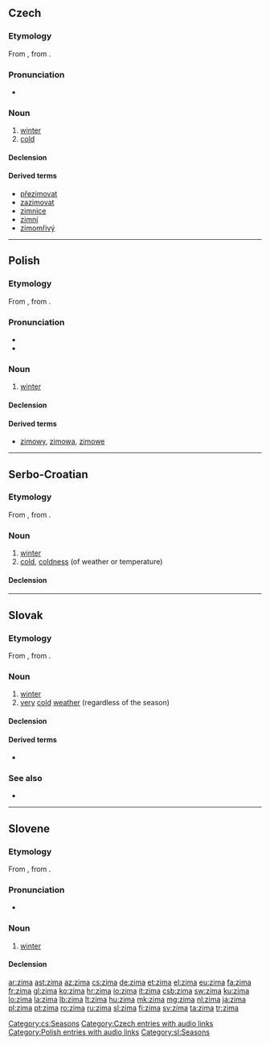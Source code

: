 ==Czech==

===Etymology===
From {{etyl|sla-pro|cs}} {{recons|zima|lang=sla-pro}}, from {{etyl|ine-pro|cs}} {{recons|ǵʰeymeh₂|lang=ine-pro}}.

===Pronunciation===
* {{audio|Cs-zima.ogg|audio}}

===Noun===
{{cs-noun|g=f}}

# [[winter]]
# [[cold]]

====Declension====
{{cs-decl-noun|zima|zimy|zimě|zimu|zimo|zimě|zimou|zimy|zim|zimám|zimy|zimy|zimách|zimami}}

====Derived terms====
* [[přezimovat]]
* [[zazimovat]]
* [[zimnice]] {{f}}
* [[zimní]]
* [[zimomřivý]] {{m}}

[[Category:cs:Seasons]]
[[Category:Czech entries with audio links]]

----

==Polish==

===Etymology===
From {{etyl|sla-pro|pl}} {{recons|zima|lang=sla-pro}}, from {{etyl|ine-pro|pl}} {{recons|ǵʰeymeh₂|lang=ine-pro}}.

===Pronunciation===
* {{IPA|[ˈʑima]|lang=pl}}
* {{audio|pl-zima.ogg|audio}}

===Noun===
{{head|pl|noun|g=f}}

# [[winter]]

====Declension====
{{pl-decl-noun-f|zi|m}}

====Derived terms====
* [[zimowy]], [[zimowa]], [[zimowe]]

[[Category:Polish entries with audio links]]

----

==Serbo-Croatian==

===Etymology===
From {{etyl|sla-pro|sh}} {{recons|zima|lang=sla-pro}}, from {{etyl|ine-pro|sh}} {{recons|ǵʰeymeh₂|lang=ine-pro}}.

===Noun===
{{sh-noun|g=f|head=zíma|r|зима|зи́ма}}

# [[winter]]
# [[cold]], [[coldness]] (of weather or temperature)

====Declension====
{{sh-decl-noun
|zima|zime
|zime|zima
|zimi|zimama
|zimu|zime
|zimo|zime
|zimi|zimama
|zimom|zimama
}}

----

==Slovak==

===Etymology===
From {{etyl|sla-pro|sk}} {{recons|zima|lang=sla-pro}}, from {{etyl|ine-pro|sk}} {{recons|ǵʰeymeh₂|lang=ine-pro}}.

===Noun===
{{sk-noun|g=f|pl=zimy}}

# [[winter]]
# [[very]] [[cold]] [[weather]] (regardless of the season)

====Declension====
{{sk-decl-noun|zima|zimy|zime|zimu|zime|zimou|zimy|zím|zimám|zimy|zimách|zimami}}

====Derived terms====
* {{l|sk|zimný}}

===See also===
* {{list|sk|seasons}}

----

==Slovene==

===Etymology===
From {{etyl|sla-pro|sl}} {{recons|zima|lang=sla-pro}}, from {{etyl|ine-pro|sl}} {{recons|ǵʰeymeh₂|lang=ine-pro}}.

===Pronunciation===
* {{IPA|/ˈzima/|lang=sl}}

===Noun===
{{sl-noun|f|zime|zimi|sg=zíma}}

# [[winter]]

====Declension====
{{sl-noun-f1|zim|ins-prep=z}}

[[Category:sl:Seasons]]

[[ar:zima]]
[[ast:zima]]
[[az:zima]]
[[cs:zima]]
[[de:zima]]
[[et:zima]]
[[el:zima]]
[[eu:zima]]
[[fa:zima]]
[[fr:zima]]
[[gl:zima]]
[[ko:zima]]
[[hr:zima]]
[[io:zima]]
[[it:zima]]
[[csb:zima]]
[[sw:zima]]
[[ku:zima]]
[[lo:zima]]
[[la:zima]]
[[lb:zima]]
[[lt:zima]]
[[hu:zima]]
[[mk:zima]]
[[mg:zima]]
[[nl:zima]]
[[ja:zima]]
[[pl:zima]]
[[pt:zima]]
[[ro:zima]]
[[ru:zima]]
[[sl:zima]]
[[fi:zima]]
[[sv:zima]]
[[ta:zima]]
[[tr:zima]]